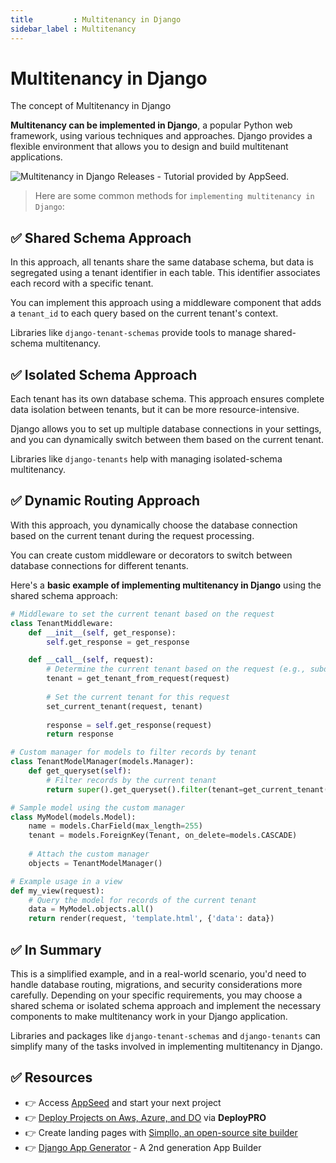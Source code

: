 ```yaml
---
title         : Multitenancy in Django
sidebar_label : Multitenancy
---
```


# Multitenancy in Django

<SubHeading>The concept of Multitenancy in Django</SubHeading>

**Multitenancy can be implemented in Django**, a popular Python web framework, using various techniques and approaches. 
Django provides a flexible environment that allows you to design and build multitenant applications. 

![Multitenancy in Django Releases - Tutorial provided by AppSeed.](https://user-images.githubusercontent.com/51070104/268675023-54ea4ace-a8ad-442b-9b43-2ba12a6403ba.jpg)

> Here are some common methods for `implementing multitenancy in Django`:

## ✅ **Shared Schema Approach**

In this approach, all tenants share the same database schema, but data is segregated using a tenant identifier in each table. This identifier associates each record with a specific tenant.

You can implement this approach using a middleware component that adds a `tenant_id` to each query based on the current tenant's context.

Libraries like `django-tenant-schemas` provide tools to manage shared-schema multitenancy.

## ✅ **Isolated Schema Approach**

Each tenant has its own database schema. This approach ensures complete data isolation between tenants, but it can be more resource-intensive.

Django allows you to set up multiple database connections in your settings, and you can dynamically switch between them based on the current tenant.

Libraries like `django-tenants` help with managing isolated-schema multitenancy.

## ✅ **Dynamic Routing Approach**

With this approach, you dynamically choose the database connection based on the current tenant during the request processing.

You can create custom middleware or decorators to switch between database connections for different tenants.

Here's a **basic example of implementing multitenancy in Django** using the shared schema approach:

```python
# Middleware to set the current tenant based on the request
class TenantMiddleware:
    def __init__(self, get_response):
        self.get_response = get_response

    def __call__(self, request):
        # Determine the current tenant based on the request (e.g., subdomain, header, etc.)
        tenant = get_tenant_from_request(request)
        
        # Set the current tenant for this request
        set_current_tenant(request, tenant)
        
        response = self.get_response(request)
        return response

# Custom manager for models to filter records by tenant
class TenantModelManager(models.Manager):
    def get_queryset(self):
        # Filter records by the current tenant
        return super().get_queryset().filter(tenant=get_current_tenant())

# Sample model using the custom manager
class MyModel(models.Model):
    name = models.CharField(max_length=255)
    tenant = models.ForeignKey(Tenant, on_delete=models.CASCADE)
    
    # Attach the custom manager
    objects = TenantModelManager()

# Example usage in a view
def my_view(request):
    # Query the model for records of the current tenant
    data = MyModel.objects.all()
    return render(request, 'template.html', {'data': data})
```

## ✅ In Summary

This is a simplified example, and in a real-world scenario, you'd need to handle database routing, migrations, and security considerations more carefully. 
Depending on your specific requirements, you may choose a shared schema or isolated schema approach and implement the necessary components to make multitenancy work in your Django application. 

Libraries and packages like `django-tenant-schemas` and `django-tenants` can simplify many of the tasks involved in implementing multitenancy in Django.

## ✅ Resources 

- 👉 Access [AppSeed](https://appseed.us/) and start your next project
- 👉 [Deploy Projects on Aws, Azure, and DO](https://www.docs.deploypro.dev/) via **DeployPRO**
- 👉 Create landing pages with [Simpllo, an open-source site builder](https://www.simpllo.com/)
- 👉 [Django App Generator](https://app-generator.dev/django/) - A 2nd generation App Builder
